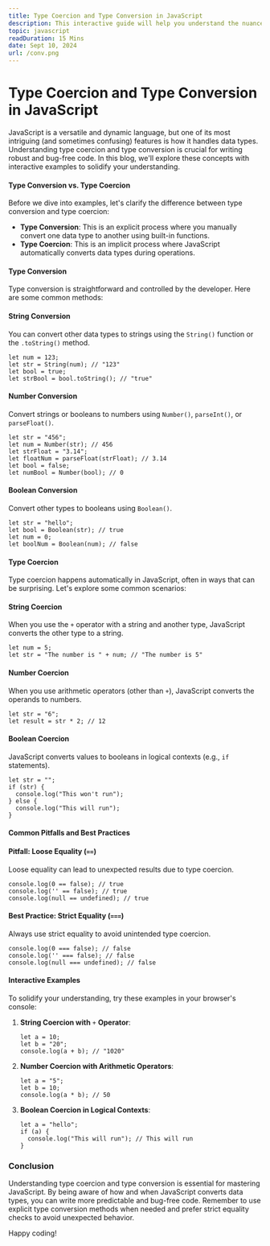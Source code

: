 ```yaml
---
title: Type Coercion and Type Conversion in JavaScript
description: This interactive guide will help you understand the nuances of how JavaScript handles different data types coercion and type conversion.
topic: javascript
readDuration: 15 Mins
date: Sept 10, 2024
url: /conv.png
---
```


# **Type Coercion and Type Conversion in JavaScript**

JavaScript is a versatile and dynamic language, but one of its most intriguing (and sometimes confusing) features is how it handles data types. Understanding type coercion and type conversion is crucial for writing robust and bug-free code. In this blog, we'll explore these concepts with interactive examples to solidify your understanding.

#### **Type Conversion vs. Type Coercion**

Before we dive into examples, let's clarify the difference between type conversion and type coercion:

- **Type Conversion**: This is an explicit process where you manually convert one data type to another using built-in functions.
- **Type Coercion**: This is an implicit process where JavaScript automatically converts data types during operations.

#### **Type Conversion**

Type conversion is straightforward and controlled by the developer. Here are some common methods:

#### **String Conversion**

You can convert other data types to strings using the `String()` function or the `.toString()` method.

```
let num = 123;
let str = String(num); // "123"
let bool = true;
let strBool = bool.toString(); // "true"
```

#### **Number Conversion**

Convert strings or booleans to numbers using `Number()`, `parseInt()`, or `parseFloat()`.

```
let str = "456";
let num = Number(str); // 456
let strFloat = "3.14";
let floatNum = parseFloat(strFloat); // 3.14
let bool = false;
let numBool = Number(bool); // 0
```

#### **Boolean Conversion**

Convert other types to booleans using `Boolean()`.

```
let str = "hello";
let bool = Boolean(str); // true
let num = 0;
let boolNum = Boolean(num); // false
```

#### **Type Coercion**

Type coercion happens automatically in JavaScript, often in ways that can be surprising. Let's explore some common scenarios:

#### **String Coercion**

When you use the `+` operator with a string and another type, JavaScript converts the other type to a string.

```
let num = 5;
let str = "The number is " + num; // "The number is 5"
```

#### **Number Coercion**

When you use arithmetic operators (other than `+`), JavaScript converts the operands to numbers.

```
let str = "6";
let result = str * 2; // 12
```

#### **Boolean Coercion**

JavaScript converts values to booleans in logical contexts (e.g., `if` statements).

```
let str = "";
if (str) {
  console.log("This won't run");
} else {
  console.log("This will run");
}
```

#### **Common Pitfalls and Best Practices**

#### **Pitfall: Loose Equality (**`==`**)**

Loose equality can lead to unexpected results due to type coercion.

```
console.log(0 == false); // true
console.log('' == false); // true
console.log(null == undefined); // true
```

#### **Best Practice: Strict Equality (**`===`**)**

Always use strict equality to avoid unintended type coercion.

```
console.log(0 === false); // false
console.log('' === false); // false
console.log(null === undefined); // false
```

#### **Interactive Examples**

To solidify your understanding, try these examples in your browser's console:

1. **String Coercion with** `+` **Operator**:

   ```
   let a = 10;
   let b = "20";
   console.log(a + b); // "1020"

   ```

2. **Number Coercion with Arithmetic Operators**:

   ```
   let a = "5";
   let b = 10;
   console.log(a * b); // 50

   ```

3. **Boolean Coercion in Logical Contexts**:

   ```
   let a = "hello";
   if (a) {
     console.log("This will run"); // This will run
   }

   ```

### **Conclusion**

Understanding type coercion and type conversion is essential for mastering JavaScript. By being aware of how and when JavaScript converts data types, you can write more predictable and bug-free code. Remember to use explicit type conversion methods when needed and prefer strict equality checks to avoid unexpected behavior.

Happy coding!
